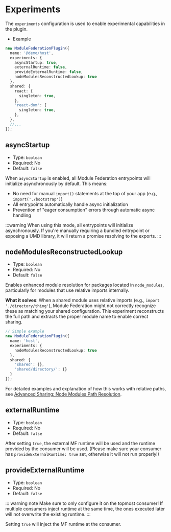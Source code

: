# Experiments

The `experiments` configuration is used to enable experimental capabilities in the plugin.

- Example

```ts
new ModuleFederationPlugin({
  name: '@demo/host',
  experiments: {
    asyncStartup: true,
    externalRuntime: false,
    provideExternalRuntime: false,
    nodeModulesReconstructedLookup: true
  },
  shared: {
    react: {
      singleton: true,
    },
    'react-dom': {
      singleton: true,
    },
  },
  //...
});
```

## asyncStartup

- Type: `boolean`
- Required: No
- Default: `false`

When `asyncStartup` is enabled, all Module Federation entrypoints will initialize asynchronously by default. This means:

- No need for manual `import()` statements at the top of your app (e.g., `import('./bootstrap')`)
- All entrypoints automatically handle async initialization
- Prevention of "eager consumption" errors through automatic async handling

:::warning
When using this mode, all entrypoints will initialize asynchronously. If you're manually requiring a bundled entrypoint or exposing a UMD library, it will return a promise resolving to the exports.
:::

## nodeModulesReconstructedLookup

- Type: `boolean`
- Required: No
- Default: `false`

Enables enhanced module resolution for packages located in `node_modules`, particularly for modules that use relative imports internally.

**What it solves**: When a shared module uses relative imports (e.g., `import './directory/thing'`), Module Federation might not correctly recognize these as matching your shared configuration. This experiment reconstructs the full path and extracts the proper module name to enable correct sharing.

```ts
// Simple example
new ModuleFederationPlugin({
  name: 'host',
  experiments: {
    nodeModulesReconstructedLookup: true
  },
  shared: {
    'shared': {},
    'shared/directory/': {}
  }
});
```

For detailed examples and explanation of how this works with relative paths, see [Advanced Sharing: Node Modules Path Resolution](/configure/advanced-sharing#node-modules-path-resolution).

## externalRuntime

- Type: `boolean`
- Required: No
- Default: `false`

After setting `true`, the external MF runtime will be used and the runtime provided by the consumer will be used. (Please make sure your consumer has `provideExternalRuntime: true` set, otherwise it will not run properly!)

## provideExternalRuntime

- Type: `boolean`
- Required: No
- Default: `false`

::: warning note
Make sure to only configure it on the topmost consumer! If multiple consumers inject runtime at the same time, the ones executed later will not overwrite the existing runtime.
:::

Setting `true` will inject the MF runtime at the consumer.
